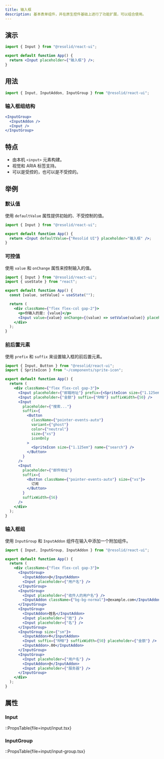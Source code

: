 ```yaml
---
title: 输入框
description: 基本表单组件，并在原生控件基础上进行了功能扩展，可以组合使用。
---
```


## 演示

```jsx demo online=Input componentProps=input/input.tsx|size,type,disabled,readOnly,invalid
import { Input } from "@resolid/react-ui";

export default function App() {
  return <Input placeholder={"输入框"} />;
}
```

## 用法

```js
import { Input, InputAddon, InputGroup } from "@resolid/react-ui";
```

### 输入框组结构

```jsx
<InputGroup>
  <InputAddon />
  <Input />
</InputGroup>
```

## 特点

- 由本机 `<input>` 元素构建。
- 视觉和 ARIA 标签支持。
- 可以是受控的，也可以是不受控的。

## 举例

### 默认值

使用 `defaultValue` 属性提供初始的、不受控制的值。

```jsx demo
import { Input } from "@resolid/react-ui";

export default function App() {
  return <Input defaultValue={"Resolid UI"} placeholder="输入框" />;
}
```

### 可控值

使用 `value` 和 `onChange` 属性来控制输入的值。

```jsx demo
import { Input } from "@resolid/react-ui";
import { useState } from "react";

export default function App() {
  const [value, setValue] = useState("");

  return (
    <div className={"flex flex-col gap-2"}>
      <p>你输入的是: {value}</p>
      <Input value={value} onChange={(value) => setValue(value)} placeholder="输入框" />
    </div>
  );
}
```

### 前后置元素

使用 `prefix` 和 `suffix` 来设置输入框的前后置元素。

```jsx demo
import { Input, Button } from "@resolid/react-ui";
import { SpriteIcon } from "~/components/sprite-icon";

export default function App() {
  return (
    <div className={"flex flex-col gap-3"}>
      <Input placeholder={"邮箱地址"} prefix={<SpriteIcon size={"1.125em"} name={"email"} />} />
      <Input placeholder={"金额"} suffix={"RMB"} suffixWidth={50} />
      <Input
        placeholder={"搜索..."}
        suffix={
          <Button
            className={"pointer-events-auto"}
            variant={"ghost"}
            color={"neutral"}
            size={"xs"}
            iconOnly
          >
            <SpriteIcon size={"1.125em"} name={"search"} />
          </Button>
        }
      />
      <Input
        placeholder={"邮件地址"}
        suffix={
          <Button className={"pointer-events-auto"} size={"xs"}>
            订阅
          </Button>
        }
        suffixWidth={56}
      />
    </div>
  );
}
```

### 输入框组

使用 `InputGroup` 和 `InputAddon` 组件在输入中添加一个附加组件。

```jsx demo
import { Input, InputGroup, InputAddon } from "@resolid/react-ui";

export default function App() {
  return (
    <div className={"flex flex-col gap-3"}>
      <InputGroup>
        <InputAddon>@</InputAddon>
        <Input placeholder={"用户名"} />
      </InputGroup>
      <InputGroup>
        <Input placeholder={"收件人的用户名"} />
        <InputAddon className={"bg-bg-normal"}>@example.com</InputAddon>
      </InputGroup>
      <InputGroup>
        <InputAddon>姓名</InputAddon>
        <Input placeholder={"姓"} />
        <Input placeholder={"名"} />
      </InputGroup>
      <InputGroup size={"sm"}>
        <InputAddon>¥</InputAddon>
        <Input suffix={"RMB"} suffixWidth={50} placeholder={"金额"} />
        <InputAddon>.00</InputAddon>
      </InputGroup>
      <InputGroup>
        <Input placeholder={"用户名"} />
        <InputAddon>@</InputAddon>
        <Input placeholder={"服务器"} />
      </InputGroup>
    </div>
  );
}
```

## 属性

### Input

::PropsTable{file=input/input.tsx}

### InputGroup

::PropsTable{file=input/input-group.tsx}
